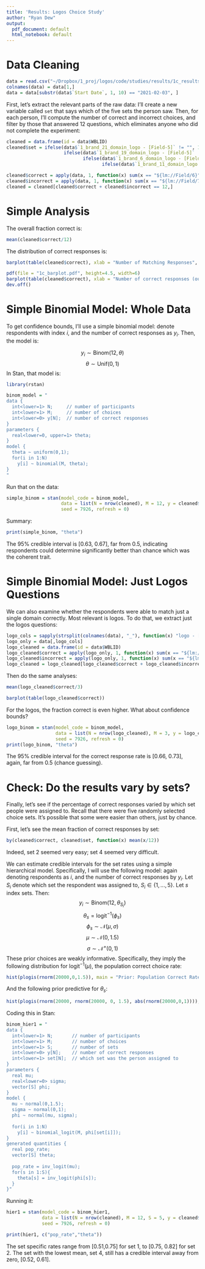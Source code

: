 ```yaml
---
title: 'Results: Logos Choice Study'
author: "Ryan Dew"
output:
  pdf_document: default
  html_notebook: default
---
```


# Data Cleaning

```r
data = read.csv("~/Dropbox/1_proj/logos/code/studies/results/1c_results_final.csv")
colnames(data) = data[1,]
data = data[substr(data$`Start Date`, 1, 10) == "2021-02-03", ]
```

First, let's extract the relevant parts of the raw data: I'll create a new variable called `set` that says which of the five sets the person saw. Then, for each person, I'll compute the number of correct and incorrect choices, and filter by those that answered 12 questions, which eliminates anyone who did not complete the experiment:

```r
cleaned = data.frame(id = data$WBLID)
cleaned$set = ifelse(data$`1_brand_21_domain_logo - [Field-5]` != "", 1,
                     ifelse(data$`1_brand_19_domain_logo - [Field-5]` != "", 2,
                            ifelse(data$`1_brand_6_domain_logo - [Field-5]` != "", 3,
                                   ifelse(data$`1_brand_11_domain_logo - [Field-5]` != "", 4, 5))))

cleaned$correct = apply(data, 1, function(x) sum(x == "${lm://Field/6}"))
cleaned$incorrect = apply(data, 1, function(x) sum(x == "${lm://Field/7}"))
cleaned = cleaned[cleaned$correct + cleaned$incorrect == 12,]
```

# Simple Analysis

The overall fraction correct is:

```r
mean(cleaned$correct/12)
```

The distribution of correct responses is:

```r
barplot(table(cleaned$correct), xlab = "Number of Matching Responses", ylab = "Count", col = "goldenrod1")

pdf(file = "1c_barplot.pdf", height=4.5, width=6)
barplot(table(cleaned$correct), xlab = "Number of correct responses (out of 12)", ylab = "Count", col = "goldenrod1", main = "Study 1")
dev.off()
```


# Simple Binomial Model: Whole Data 

To get confidence bounds, I'll use a simple binomial model: denote respondents with index $i$, and the number of correct responses as $y_i$. Then, the model is:

$$ y_i \sim \mathrm{Binom}(12, \theta) $$
$$ \theta \sim \mathrm{Unif}(0,1) $$
In Stan, that model is:

```r
library(rstan)

binom_model = "
data {
  int<lower=1> N;     // number of participants
  int<lower=1> M;     // number of choices
  int<lower=0> y[N];  // number of correct responses
} 
parameters {
  real<lower=0, upper=1> theta;
}
model {
  theta ~ uniform(0,1);
  for(i in 1:N)
    y[i] ~ binomial(M, theta);
}
"
```

Run that on the data:

```r
simple_binom = stan(model_code = binom_model,
                    data = list(N = nrow(cleaned), M = 12, y = cleaned$correct),
                    seed = 7926, refresh = 0)
```

Summary:

```r
print(simple_binom, "theta")
```


The 95% credible interval is [0.63, 0.67], far from 0.5, indicating respondents could determine significantly better than chance which was the coherent trait.


# Simple Binomial Model: Just Logos Questions 

We can also examine whether the respondents were able to match just a single domain correctly. Most relevant is logos. To do that, we extract just the logos questions:

```r
logo_cols = sapply(strsplit(colnames(data), "_"), function(x) "logo - [Field-5]" %in% x)
logo_only = data[,logo_cols]
logo_cleaned = data.frame(id = data$WBLID)
logo_cleaned$correct = apply(logo_only, 1, function(x) sum(x == "${lm://Field/6}"))
logo_cleaned$incorrect = apply(logo_only, 1, function(x) sum(x == "${lm://Field/7}"))
logo_cleaned = logo_cleaned[logo_cleaned$correct + logo_cleaned$incorrect == 3,]
```

Then do the same analyses:

```r
mean(logo_cleaned$correct/3)
```


```r
barplot(table(logo_cleaned$correct))
```
\newline
For the logos, the fraction correct is even higher. What about confidence bounds?

```r
logo_binom = stan(model_code = binom_model,
                  data = list(N = nrow(logo_cleaned), M = 3, y = logo_cleaned$correct),
                  seed = 7926, refresh = 0)
print(logo_binom, "theta")
```

The 95% credible interval for the correct response rate is [0.66, 0.73], again, far from 0.5 (chance guessing).


# Check: Do the results vary by sets? 

Finally, let's see if the percentage of correct responses varied by which set people were assigned to. Recall that there were five randomly selected choice sets. It's possible that some were easier than others, just by chance.

First, let's see the mean fraction of correct responses by set:
```r
by(cleaned$correct, cleaned$set, function(x) mean(x/12))
```

Indeed, set 2 seemed very easy; set 4 seemed very difficult.

We can estimate credible intervals for the set rates using a simple hierarchical model. Specifically, I will use the following model: again denoting respondents as $i$, and the number of correct responses by $y_i$. Let $S_i$ denote which set the respondent was assigned to, $S_i \in \{1,...,5\}$. Let $s$ index sets. Then:
$$y_i \sim \mathrm{Binom}(12, \theta_{S_i}) $$
$$\theta_s = \mathrm{logit}^{-1}(\phi_s)$$
$$\phi_s \sim \mathcal{N}(\mu, \sigma)$$
$$\mu \sim \mathcal{N}(0,1.5)$$
$$\sigma \sim \mathcal{N}^+(0,1)$$
These prior choices are weakly informative. Specifically, they imply the following distribution for $\mathrm{logit}^{-1}(\mu)$, the population correct choice rate:
```r
hist(plogis(rnorm(20000,0,1.5)), main = "Prior: Population Correct Rate")
```

And the following prior predictive for $\theta_s$:
```r
hist(plogis(rnorm(20000, rnorm(20000, 0, 1.5), abs(rnorm(20000,0,1)))), main = "Prior: Theta_s")
```

Coding this in Stan:
```r
binom_hier1 = "
data {
  int<lower=1> N;       // number of participants
  int<lower=1> M;       // number of choices
  int<lower=1> S;       // number of sets
  int<lower=0> y[N];    // number of correct responses
  int<lower=1> set[N];  // which set was the person assigned to
} 
parameters {
  real mu;
  real<lower=0> sigma;
  vector[S] phi;
}
model {
  mu ~ normal(0,1.5);
  sigma ~ normal(0,1);
  phi ~ normal(mu, sigma);
  
  for(i in 1:N)
    y[i] ~ binomial_logit(M, phi[set[i]]);
}
generated quantities {
  real pop_rate;
  vector[S] theta;
  
  pop_rate = inv_logit(mu);
  for(s in 1:S){
    theta[s] = inv_logit(phi[s]);
  }
}"
```


Running it:
```r
hier1 = stan(model_code = binom_hier1, 
             data = list(N = nrow(cleaned), M = 12, S = 5, y = cleaned$correct, set = cleaned$set),
             seed = 7926, refresh = 0)

print(hier1, c("pop_rate","theta"))
```

The set specific rates range from [0.51,0.75] for set 1, to [0.75, 0.82] for set 2. The set with the lowest mean, set 4, still has a credible interval away from zero, [0.52, 0.61]. 